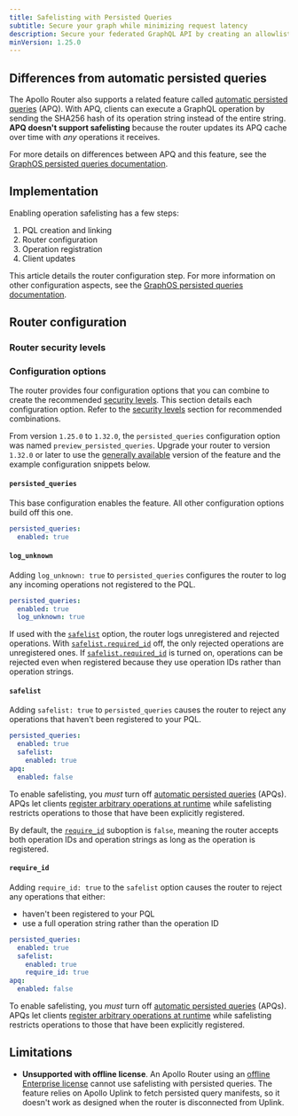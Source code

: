 ```yaml
---
title: Safelisting with Persisted Queries
subtitle: Secure your graph while minimizing request latency
description: Secure your federated GraphQL API by creating an allowlist of trusted operations. Minimize request latency and enhance performance.
minVersion: 1.25.0
---
```


<EnterpriseFeature linkWithAnchor="https://www.apollographql.com/pricing#graphos-router" />

<PQIntro />

## Differences from automatic persisted queries

The Apollo Router also supports a related feature called [automatic persisted queries](./in-memory-caching#caching-automatic-persisted-queries-apq) (APQ). With APQ, clients can execute a GraphQL operation by sending the SHA256 hash of its operation string instead of the entire string. **APQ doesn't support safelisting** because the router updates its APQ cache over time with _any_ operations it receives.

For more details on differences between APQ and this feature, see the [GraphOS persisted queries documentation](/graphos/operations/persisted-queries#differences-from-automatic-persisted-queries).

## Implementation

Enabling operation safelisting has a few steps:

1. PQL creation and linking
1. Router configuration
1. Operation registration
1. Client updates

This article details the router configuration step.
For more information on other configuration aspects, see the [GraphOS persisted queries documentation](/graphos/operations/persisted-queries).

## Router configuration

<PQRouterConfiguration />

### Router security levels

<PQSecurityLevels />

### Configuration options

The router provides four configuration options that you can combine to create the recommended [security levels](#router-security-levels). This section details each configuration option. Refer to the [security levels](#router-security-levels) section for recommended combinations.

<Note>

From version `1.25.0` to `1.32.0`, the `persisted_queries` configuration option was named `preview_persisted_queries`. Upgrade your router to version `1.32.0` or later to use the [generally available](/resources/product-launch-stages/#general-availability) version of the feature and the example configuration snippets below.

</Note>

#### `persisted_queries`

This base configuration enables the feature. All other configuration options build off this one.

```yaml title="router.yaml"
persisted_queries:
  enabled: true
```

#### `log_unknown`

Adding `log_unknown: true` to `persisted_queries` configures the router to log any incoming operations not registered to the PQL.

```yaml title="router.yaml"
persisted_queries:
  enabled: true
  log_unknown: true
```

If used with the [`safelist`](#safelist) option, the router logs unregistered and rejected operations. With [`safelist.required_id`](#require_id) off, the only rejected operations are unregistered ones. If [`safelist.required_id`](#require_id) is turned on, operations can be rejected even when registered because they use operation IDs rather than operation strings.

#### `safelist`

Adding `safelist: true` to `persisted_queries` causes the router to reject any operations that haven't been registered to your PQL.

```yaml title="router.yaml"
persisted_queries:
  enabled: true
  safelist:
    enabled: true
apq:
  enabled: false
```

<Note>

To enable safelisting, you _must_ turn off [automatic persisted queries](./in-memory-caching#caching-automatic-persisted-queries-apq) (APQs). APQs let clients [register arbitrary operations at runtime](/graphos/operations/persisted-queries/#differences-from-automatic-persisted-queries) while safelisting restricts operations to those that have been explicitly registered.

</Note>

By default, the [`require_id`](#required_id) suboption is `false`, meaning the router accepts both operation IDs and operation strings as long as the operation is registered.

#### `require_id`

Adding `require_id: true` to the `safelist` option causes the router to reject any operations that either:
- haven't been registered to your PQL
- use a full operation string rather than the operation ID

```yaml title="router.yaml"
persisted_queries:
  enabled: true
  safelist:
    enabled: true
    require_id: true
apq:
  enabled: false
```

<Note>

To enable safelisting, you _must_ turn off [automatic persisted queries](./in-memory-caching#caching-automatic-persisted-queries-apq) (APQs). APQs let clients [register arbitrary operations at runtime](/graphos/operations/persisted-queries/#differences-from-automatic-persisted-queries) while safelisting restricts operations to those that have been explicitly registered.

</Note>

## Limitations

* **Unsupported with offline license**. An Apollo Router using an [offline Enterprise license](../enterprise-features/#offline-enterprise-license) cannot use safelisting with persisted queries. The feature relies on Apollo Uplink to fetch persisted query manifests, so it doesn't work as designed when the router is disconnected from Uplink.
